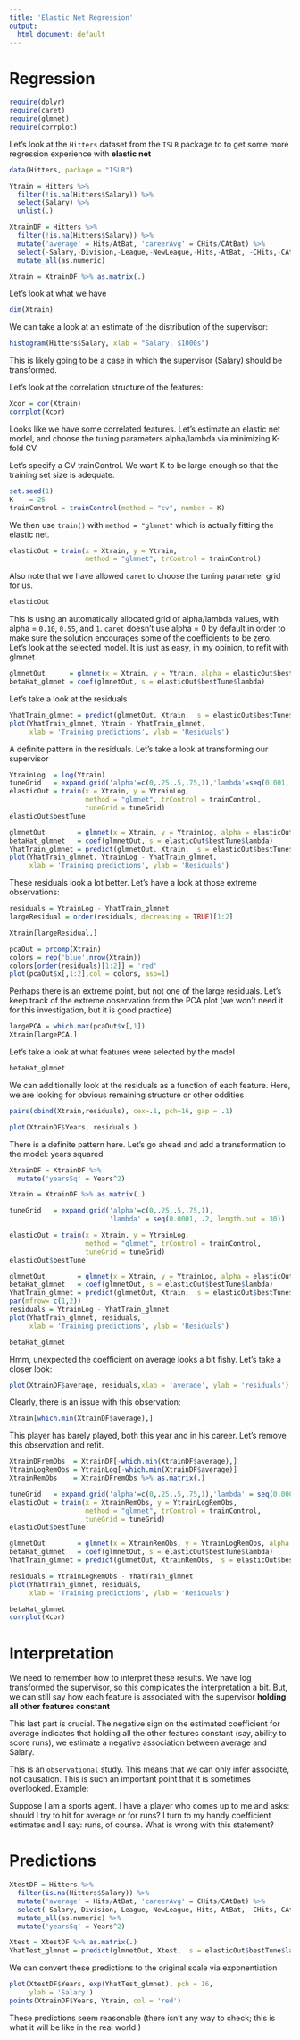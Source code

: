 ```yaml
---
title: 'Elastic Net Regression'
output:
  html_document: default
---
```


# Regression

```r
require(dplyr)
require(caret)
require(glmnet)
require(corrplot)
```

Let's look at the `Hitters` dataset from the `ISLR` package to to get some more regression experience with  **elastic net**

```r
data(Hitters, package = "ISLR")

Ytrain = Hitters %>% 
  filter(!is.na(Hitters$Salary)) %>% 
  select(Salary) %>% 
  unlist(.)

XtrainDF = Hitters %>% 
  filter(!is.na(Hitters$Salary)) %>% 
  mutate('average' = Hits/AtBat, 'careerAvg' = CHits/CAtBat) %>%
  select(-Salary,-Division,-League,-NewLeague,-Hits,-AtBat, -CHits,-CAtBat) %>%
  mutate_all(as.numeric)

Xtrain = XtrainDF %>% as.matrix(.)
```

Let's look at what we have

```r
dim(Xtrain)
```

We can take a look at an estimate of the distribution of the supervisor:


```r
histogram(Hitters$Salary, xlab = "Salary, $1000s")
```

This is likely going to be a case in which the supervisor (Salary) should be transformed.  

Let's look at the correlation structure of the features:

```r
Xcor = cor(Xtrain)
corrplot(Xcor)
```


Looks like we have some correlated features.  Let's estimate an elastic net model, and choose the tuning parameters alpha/lambda via minimizing K-fold CV.


Let's specify a CV trainControl.  We want K to be large enough so that the training set size is adequate.

```r
set.seed(1)
K    = 25
trainControl = trainControl(method = "cv", number = K)
```

We then use `train()` with `method = "glmnet"` which is actually fitting the elastic net.

```r
elasticOut = train(x = Xtrain, y = Ytrain,
                   method = "glmnet", trControl = trainControl)
```

Also note that we have allowed `caret` to choose the tuning parameter grid for us.

```r
elasticOut
```

This is using an automatically allocated grid of alpha/lambda values, with alpha =  `0.10`, `0.55`, and `1`. `caret` doesn't use alpha = 0 by default in order to make sure the solution encourages some of the coefficients to be zero.  Let's look at the selected model.  It is just as easy, in my opinion, to refit with glmnet 

```r
glmnetOut      = glmnet(x = Xtrain, y = Ytrain, alpha = elasticOut$bestTune$alpha)
betaHat_glmnet = coef(glmnetOut, s = elasticOut$bestTune$lambda)
```

Let's take a look at the residuals

```r
YhatTrain_glmnet = predict(glmnetOut, Xtrain,  s = elasticOut$bestTune$lambda)
plot(YhatTrain_glmnet, Ytrain - YhatTrain_glmnet, 
     xlab = 'Training predictions', ylab = 'Residuals')
```

A definite pattern in the residuals.  Let's take a look at transforming our supervisor

```r
YtrainLog  = log(Ytrain)
tuneGrid   = expand.grid('alpha'=c(0,.25,.5,.75,1),'lambda'=seq(0.001, .2, length.out = 30))
elasticOut = train(x = Xtrain, y = YtrainLog,
                   method = "glmnet", trControl = trainControl,
                   tuneGrid = tuneGrid)
elasticOut$bestTune

glmnetOut        = glmnet(x = Xtrain, y = YtrainLog, alpha = elasticOut$bestTune$alpha)
betaHat_glmnet   = coef(glmnetOut, s = elasticOut$bestTune$lambda)
YhatTrain_glmnet = predict(glmnetOut, Xtrain,  s = elasticOut$bestTune$lambda)
plot(YhatTrain_glmnet, YtrainLog - YhatTrain_glmnet,
     xlab = 'Training predictions', ylab = 'Residuals')
```

These residuals look a lot better.  Let's have a look at those extreme observations:

```r
residuals = YtrainLog - YhatTrain_glmnet
largeResidual = order(residuals, decreasing = TRUE)[1:2]

Xtrain[largeResidual,]

pcaOut = prcomp(Xtrain)
colors = rep('blue',nrow(Xtrain))
colors[order(residuals)[1:2]] = 'red'
plot(pcaOut$x[,1:2],col = colors, asp=1)
```

Perhaps there is an extreme point, but not one of the large residuals.  Let's keep track of the extreme observation from the PCA plot (we won't need it for this investigation, but it is good practice)

```r
largePCA = which.max(pcaOut$x[,1])
Xtrain[largePCA,]
```

Let's take a look at what features were selected by the model

```r
betaHat_glmnet
```

We can additionally look at the residuals as a function of each feature.  Here, we are looking for obvious remaining structure or other oddities

```r
pairs(cbind(Xtrain,residuals), cex=.1, pch=16, gap = .1)
```

```r
plot(XtrainDF$Years, residuals )
```

There is a definite pattern here.  Let's go ahead and add a transformation to the model: years squared

```r
XtrainDF = XtrainDF %>%
  mutate('yearsSq' = Years^2) 

Xtrain = XtrainDF %>% as.matrix(.)

tuneGrid   = expand.grid('alpha'=c(0,.25,.5,.75,1),
                         'lambda' = seq(0.0001, .2, length.out = 30))

elasticOut = train(x = Xtrain, y = YtrainLog,
                   method = "glmnet", trControl = trainControl,
                   tuneGrid = tuneGrid)
elasticOut$bestTune

glmnetOut        = glmnet(x = Xtrain, y = YtrainLog, alpha = elasticOut$bestTune$alpha)
betaHat_glmnet   = coef(glmnetOut, s = elasticOut$bestTune$lambda)
YhatTrain_glmnet = predict(glmnetOut, Xtrain,  s = elasticOut$bestTune$lambda)
par(mfrow= c(1,2))
residuals = YtrainLog - YhatTrain_glmnet
plot(YhatTrain_glmnet, residuals,
     xlab = 'Training predictions', ylab = 'Residuals')
```

```r
betaHat_glmnet
```

Hmm, unexpected the coefficient on average looks a bit fishy.  Let's take a closer look:
```r
plot(XtrainDF$average, residuals,xlab = 'average', ylab = 'residuals')
```

Clearly, there is an issue with this observation:
```r
Xtrain[which.min(XtrainDF$average),]
```

This player has barely played, both this year and in his career.  Let's remove this observation and refit.

```r
XtrainDFremObs  = XtrainDF[-which.min(XtrainDF$average),] 
YtrainLogRemObs = YtrainLog[-which.min(XtrainDF$average)]
XtrainRemObs    = XtrainDFremObs %>% as.matrix(.)

tuneGrid   = expand.grid('alpha'=c(0,.25,.5,.75,1),'lambda' = seq(0.0001, .2, length.out = 30))
elasticOut = train(x = XtrainRemObs, y = YtrainLogRemObs,
                   method = "glmnet", trControl = trainControl,
                   tuneGrid = tuneGrid)
elasticOut$bestTune

glmnetOut        = glmnet(x = XtrainRemObs, y = YtrainLogRemObs, alpha = elasticOut$bestTune$alpha)
betaHat_glmnet   = coef(glmnetOut, s = elasticOut$bestTune$lambda)
YhatTrain_glmnet = predict(glmnetOut, XtrainRemObs,  s = elasticOut$bestTune$lambda)

residuals = YtrainLogRemObs - YhatTrain_glmnet
plot(YhatTrain_glmnet, residuals,
     xlab = 'Training predictions', ylab = 'Residuals')
```

```r
betaHat_glmnet
corrplot(Xcor)
```

# Interpretation

We need to remember how to interpret these results.  We have log transformed the supervisor, so this complicates the interpretation a bit.  But, we can still say how each feature is associated with the supervisor **holding all other features constant**

This last part is crucial.  The negative sign on the estimated coefficient for average indicates that holding all the other features constant (say, ability to score runs), we estimate a negative association between average and Salary. 

This is an `observational` study.  This means that we can only infer associate, not causation.  This is such an important point that it is sometimes overlooked. Example:

Suppose I am a sports agent.  I have a player who comes up to me and asks: should I try to hit for average or for runs? I turn to my handy coefficient estimates and I say: runs, of course.  What is wrong with this statement?

# Predictions
```r
XtestDF = Hitters %>% 
  filter(is.na(Hitters$Salary)) %>% 
  mutate('average' = Hits/AtBat, 'careerAvg' = CHits/CAtBat) %>%
  select(-Salary,-Division,-League,-NewLeague,-Hits,-AtBat, -CHits,-CAtBat) %>%
  mutate_all(as.numeric) %>%
  mutate('yearsSq' = Years^2) 

Xtest = XtestDF %>% as.matrix(.)
YhatTest_glmnet = predict(glmnetOut, Xtest,  s = elasticOut$bestTune$lambda)
```

We can convert these predictions to the original scale via exponentiation

```r
plot(XtestDF$Years, exp(YhatTest_glmnet), pch = 16,
     ylab = 'Salary')
points(XtrainDF$Years, Ytrain, col = 'red')
```

These predictions seem reasonable (there isn't any way to check; this is what it will be like in the real world!)